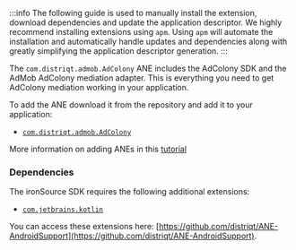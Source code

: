 
:::info
The following guide is used to manually install the extension, download dependencies and update the application descriptor. We highly recommend installing extensions using `apm`. Using `apm` will automate the installation and automatically handle updates and dependencies along with greatly simplifying the application descriptor generation.
:::


The `com.distriqt.admob.AdColony` ANE includes the AdColony SDK and the AdMob AdColony mediation adapter. This is everything you need to get AdColony mediation working in your application.

To add the ANE download it from the repository and add it to your application:

- [`com.distriqt.admob.AdColony`](https://github.com/distriqt/ANE-Adverts-Mediation/raw/master/lib/adcolony/com.distriqt.admob.AdColony.ane)


More information on adding ANEs in this [tutorial](/docs/tutorials/getting-started)


### Dependencies

The ironSource SDK requires the following additional extensions:

- [`com.jetbrains.kotlin`](https://github.com/distriqt/ANE-AndroidSupport/raw/master/lib/com.jetbrains.kotlin.ane)

You can access these extensions here: [https://github.com/distriqt/ANE-AndroidSupport](https://github.com/distriqt/ANE-AndroidSupport).

